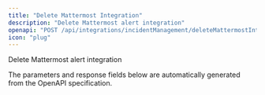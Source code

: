 ```yaml
---
title: "Delete Mattermost Integration"
description: "Delete Mattermost alert integration"
openapi: "POST /api/integrations/incidentManagement/deleteMattermostIntegration"
icon: "plug"
---
```


Delete Mattermost alert integration

<Note>
The parameters and response fields below are automatically generated from the OpenAPI specification.
</Note>
